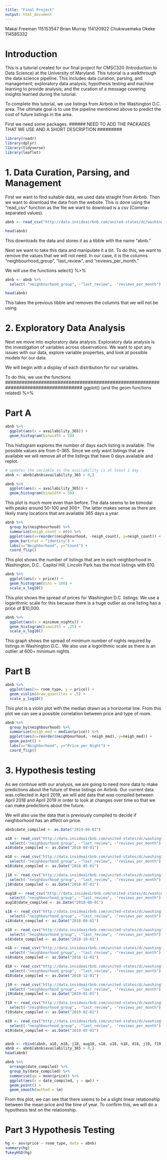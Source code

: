 ```yaml
---
title: "Final Project"
output: html_document
---
```


Makai Freeman 115153547
Brian Murray 114120922
Chukwuemeka Okeke 114585332

# Introduction

This is a tutorial created for our final project for CMSC320 (Introduction to Data Science) at the University of Maryland. This tutorial is a walkthrough the data science pipeline. This includes data curation, parsing, and management; exploratory data analysis; hypothesis testing and machine learning to provide analysis; and the curation of a message covering insights learned during the tutorial. 

To complete this tutorial, we use listings from Airbnb in the Washington D.C. area. The ultimate goal is to use the pipeline mentioned above to predict the cost of future listings in the area.  

First we need some packages. 
###### NEED TO ADD THE PACKAGES THAT WE USE AND A SHORT DESCRIPTION #########

```r
library(readr)
library(dplyr)
library(tidyverse)
library(leaflet)
```

# 1. Data Curation, Parsing, and Management

First we want to find suitable data, we used data straight from Airbnb. 
Then we want to download the data from the website. This is done using the "read_csv" function as the file we want to download is a csv (Comma-separated values).
```r
abnb <- read_csv("http://data.insideairbnb.com/united-states/dc/washington-dc/2019-04-15/visualisations/listings.csv")

head(abnb)
```
This downloads the data and stores it as a tibble with the name "abnb."

Next we want to take this data and manipulate it a bit. To do this, we want to remove the values that we will not need. In our case, it is the columns "neighbourhood_group", "last_review", and "reviews_per_month."

We will use the functions 
select()
%>%

```r

abnb <- abnb %>% 
  select(-"neighbourhood_group", -"last_review", -"reviews_per_month")

head(abnb)
```

This takes the previous tibble and removes the columns that we will not be using. 


# 2. Exploratory Data Analysis
Next we move into exploratory data analysis. Exploratory data analysis is the investigation of variables across observations. We want to spot any issues with our data, explore variable properties, and look at possible models for our data. 



We will begin with a display of each distribution for our variables. 

To do this, we use the functions
####################################################################################
ggplot() (and the geom functions related)
%>% 

# Part A
```r
abnb %>%
  ggplot(aes(x = availability_365)) +
  geom_histogram(binwidth = 50)
```

This histogram explores the number of days each listing is available. The possible values are from 0-365. Since we only want listings that are available we will remove all of the listings that have 0 days available and replot. 


```r
# updates the variable so the availability is at least 1 day
abnb <- abnb[abnb$availability_365 > 0,]

abnb %>%
  ggplot(aes(x = availability_365)) +
  geom_histogram(binwidth = 50)

```

This plot is much more even than before. The data seems to be bimodal with peaks around 50-100 and 300+. The latter makes sense as there are likely many locations that are available 365 days a year.

```r

abnb %>%
  group_by(neighbourhood) %>%
  summarize(neigh_count = n()) %>%
  ggplot(aes(x=reorder(neighbourhood, -neigh_count), y=neigh_count)) +
  geom_bar(stat = "identity") +
  labs(x="Neighborhood", y="Count") +
  coord_flip() 

```
This plot shows the number of listings that are in each neighborhood in Washington, D.C.. Capitol Hill, Lincoln Park has the most listings with 610. 

```r
abnb %>% 
  ggplot(aes(x = price)) + 
  geom_histogram(bins = 100) +
  scale_x_log10()
```
This plot shows the spread of prices for Washington D.C. listings. We use a logarithmic scale for this because there is a huge outlier as one listing has a price of $10,000. 


```r

abnb %>% 
  ggplot(aes(x = minimum_nights)) + 
  geom_histogram(binwidth = .25) +
  scale_x_log10()

```
This graph shows the spread of minimum number of nights required by listings in Washington D.C.. We also use a logorithmic scale as there is an outlier at 600+ minimum nights. 


# Part B

```r

abnb %>%
  ggplot(aes(x= room_type, y = price)) +
  geom_violin(draw_quantiles = .5) +
  scale_y_log10()

```

This plot is a violin plot with the median drawn as a horizontal line. From this plot we can see a possible correlation between price and type of room.

```r

abnb %>%
  group_by(neighbourhood) %>%
  summarize(neigh_med = median(price)) %>%
  ggplot(aes(x=reorder(neighbourhood, -neigh_med), y=neigh_med)) +
  geom_point() +
  labs(x="Neighborhood", y="Price per Night") +
  coord_flip() 
```


# 3. Hypothesis testing

As we continue with our analysis, we are going to need more data to make predictions about the future of these listings on Airbnb. Our current data was collected in April 2019, we will add data that was compiled between April 2018 and April 2019 in order to look at changes over time so that we can make predictions about the future. 

We will also use the data that is previously compiled to decide if neighborhood has an affect on price. 

```r
abnb$date_compiled <- as.Date("2019-04-01")

a18 <- read_csv("http://data.insideairbnb.com/united-states/dc/washington-dc/2018-04-15/visualisations/listings.csv") %>% 
  select(-"neighbourhood_group", -"last_review", -"reviews_per_month")
a18$date_compiled <- as.Date("2018-04-01")

m18 <- read_csv("http://data.insideairbnb.com/united-states/dc/washington-dc/2018-05-18/visualisations/listings.csv") %>% 
  select(-"neighbourhood_group", -"last_review", -"reviews_per_month")
m18$date_compiled <- as.Date("2018-05-01")

j18 <- read_csv("http://data.insideairbnb.com/united-states/dc/washington-dc/2018-07-20/visualisations/listings.csv")%>% 
  select(-"neighbourhood_group", -"last_review", -"reviews_per_month")
j18$date_compiled <- as.Date("2018-07-01")

aug18 <- read_csv("http://data.insideairbnb.com/united-states/dc/washington-dc/2018-08-18/visualisations/listings.csv")%>% 
  select(-"neighbourhood_group", -"last_review", -"reviews_per_month")
aug18$date_compiled <- as.Date("2018-08-01")

s18 <- read_csv("http://data.insideairbnb.com/united-states/dc/washington-dc/2018-09-14/visualisations/listings.csv")%>% 
  select(-"neighbourhood_group", -"last_review", -"reviews_per_month")
s18$date_compiled <- as.Date("2018-09-01")

o18 <- read_csv("http://data.insideairbnb.com/united-states/dc/washington-dc/2018-10-12/visualisations/listings.csv")%>% 
  select(-"neighbourhood_group", -"last_review", -"reviews_per_month")
o18$date_compiled <- as.Date("2018-10-01")

n18 <- read_csv("http://data.insideairbnb.com/united-states/dc/washington-dc/2018-11-15/visualisations/listings.csv")%>% 
  select(-"neighbourhood_group", -"last_review", -"reviews_per_month")
n18$date_compiled <- as.Date("2018-11-01")

d18 <- read_csv("http://data.insideairbnb.com/united-states/dc/washington-dc/2018-12-13/visualisations/listings.csv")%>% 
  select(-"neighbourhood_group", -"last_review", -"reviews_per_month")
d18$date_compiled <- as.Date("2018-12-01")

j19 <- read_csv("http://data.insideairbnb.com/united-states/dc/washington-dc/2019-01-17/visualisations/listings.csv")%>% 
  select(-"neighbourhood_group", -"last_review", -"reviews_per_month")
j19$date_compiled <- as.Date("2019-01-01")

f19 <- read_csv("http://data.insideairbnb.com/united-states/dc/washington-dc/2019-02-11/visualisations/listings.csv")%>% 
  select(-"neighbourhood_group", -"last_review", -"reviews_per_month")
f19$date_compiled <- as.Date("2019-02-01")

m19 <- read_csv("http://data.insideairbnb.com/united-states/dc/washington-dc/2019-03-12/visualisations/listings.csv")%>% 
  select(-"neighbourhood_group", -"last_review", -"reviews_per_month")
m19$date_compiled <- as.Date("2019-03-01")


abnb <- rbind(abnb, a18, m18, j18, aug18, s18, o18, n18, d18, j19, f19, m19)
abnb <- abnb[abnb$availability_365 > 0,]
head(abnb)
```

```r

abnb %>% 
  arrange(date_compiled) %>%
  group_by(date_compiled) %>%
  summarise(qw = mean(price)) %>%
  ggplot(aes(x = date_compiled, y = qw)) +
  geom_point() +
  geom_smooth(method = lm)
``` 

From this plot, we can see that there seems to be a slight linear relationship between the mean price and the time of year. To confirm this, we will do a hypothesis test on the relationship.

# Part 3 Hypothesis Testing
```r

hg <- aov(price ~ room_type, data = abnb)
summary(hg)
TukeyHSD(hg)

```












